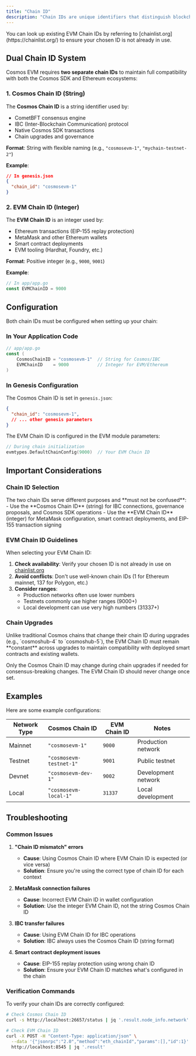 ```yaml
---
title: "Chain ID"
description: "Chain IDs are unique identifiers that distinguish blockchain networks from each other. Cosmos EVM uses a dual Chain ID system to maintain compatibility with both Cosmos SDK and Ethereum ecosystems."
---
```


<Check>
  You can look up existing EVM Chain IDs by referring to [chainlist.org](https://chainlist.org/) to ensure your chosen ID is not already in use.
</Check>

## Dual Chain ID System

Cosmos EVM requires **two separate chain IDs** to maintain full compatibility with both the Cosmos SDK and Ethereum ecosystems:

### 1. Cosmos Chain ID (String)

The **Cosmos Chain ID** is a string identifier used by:
- CometBFT consensus engine
- IBC (Inter-Blockchain Communication) protocol
- Native Cosmos SDK transactions
- Chain upgrades and governance

**Format**: String with flexible naming (e.g., `"cosmosevm-1"`, `"mychain-testnet-2"`)

**Example**:
```json
// In genesis.json
{
  "chain_id": "cosmosevm-1"
}
```

### 2. EVM Chain ID (Integer)

The **EVM Chain ID** is an integer used by:
- Ethereum transactions (EIP-155 replay protection)
- MetaMask and other Ethereum wallets
- Smart contract deployments
- EVM tooling (Hardhat, Foundry, etc.)

**Format**: Positive integer (e.g., `9000`, `9001`)

**Example**:
```go
// In app/app.go
const EVMChainID = 9000
```

## Configuration

Both chain IDs must be configured when setting up your chain:

### In Your Application Code

```go
// app/app.go
const (
    CosmosChainID = "cosmosevm-1"  // String for Cosmos/IBC
    EVMChainID    = 9000           // Integer for EVM/Ethereum
)
```

### In Genesis Configuration

The Cosmos Chain ID is set in `genesis.json`:
```json
{
  "chain_id": "cosmosevm-1",
  // ... other genesis parameters
}
```

The EVM Chain ID is configured in the EVM module parameters:
```go
// During chain initialization
evmtypes.DefaultChainConfig(9000)  // Your EVM Chain ID
```

## Important Considerations

### Chain ID Selection

<Warning>
The two chain IDs serve different purposes and **must not be confused**:
- Use the **Cosmos Chain ID** (string) for IBC connections, governance proposals, and Cosmos SDK operations
- Use the **EVM Chain ID** (integer) for MetaMask configuration, smart contract deployments, and EIP-155 transaction signing
</Warning>

### EVM Chain ID Guidelines

When selecting your EVM Chain ID:
1. **Check availability**: Verify your chosen ID is not already in use on [chainlist.org](https://chainlist.org/)
2. **Avoid conflicts**: Don't use well-known chain IDs (1 for Ethereum mainnet, 137 for Polygon, etc.)
3. **Consider ranges**:
   - Production networks often use lower numbers
   - Testnets commonly use higher ranges (9000+)
   - Local development can use very high numbers (31337+)

### Chain Upgrades

<Note>
Unlike traditional Cosmos chains that change their chain ID during upgrades (e.g., `cosmoshub-4` to `cosmoshub-5`), the EVM Chain ID must remain **constant** across upgrades to maintain compatibility with deployed smart contracts and existing wallets.
</Note>

Only the Cosmos Chain ID may change during chain upgrades if needed for consensus-breaking changes. The EVM Chain ID should never change once set.

## Examples

Here are some example configurations:

| Network Type | Cosmos Chain ID | EVM Chain ID | Notes |
|-------------|-----------------|--------------|-------|
| Mainnet | `"cosmosevm-1"` | `9000` | Production network |
| Testnet | `"cosmosevm-testnet-1"` | `9001` | Public testnet |
| Devnet | `"cosmosevm-dev-1"` | `9002` | Development network |
| Local | `"cosmosevm-local-1"` | `31337` | Local development |

## Troubleshooting

### Common Issues

1. **"Chain ID mismatch" errors**
   - **Cause**: Using Cosmos Chain ID where EVM Chain ID is expected (or vice versa)
   - **Solution**: Ensure you're using the correct type of chain ID for each context

2. **MetaMask connection failures**
   - **Cause**: Incorrect EVM Chain ID in wallet configuration
   - **Solution**: Use the integer EVM Chain ID, not the string Cosmos Chain ID

3. **IBC transfer failures**
   - **Cause**: Using EVM Chain ID for IBC operations
   - **Solution**: IBC always uses the Cosmos Chain ID (string format)

4. **Smart contract deployment issues**
   - **Cause**: EIP-155 replay protection using wrong chain ID
   - **Solution**: Ensure your EVM Chain ID matches what's configured in the chain

### Verification Commands

To verify your chain IDs are correctly configured:

```bash
# Check Cosmos Chain ID
curl -s http://localhost:26657/status | jq '.result.node_info.network'

# Check EVM Chain ID
curl -X POST -H "Content-Type: application/json" \
  --data '{"jsonrpc":"2.0","method":"eth_chainId","params":[],"id":1}' \
  http://localhost:8545 | jq '.result'
```